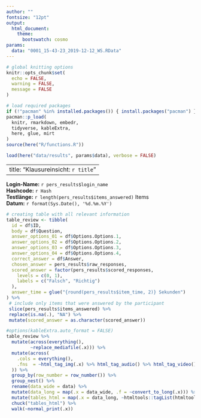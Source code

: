 ```yaml
---
author: ""
fontsize: "12pt"
output:
  html_document:
    theme:
      bootswatch: cosmo
params:
  data: "0001_15-43-23_2019-12-12_WS.RData"
---
```


```r
# global knitting options
knitr::opts_chunk$set(
  echo = FALSE,
  warning = FALSE,
  message = FALSE
)

# load required packages
if (!"pacman" %in% installed.packages()) { install.packages("pacman") }
pacman::p_load(
  knitr, rmarkdown, embedr,
  tidyverse, kableExtra,
  here, glue, mirt
)
source(here("R/functions.R"))
```

```r
load(here("data/results", params$data), verbose = FALSE)
```

---
title: "Klausureinsicht: `r title`"
---

**Login-Name:** `r pers_results$login_name`\
**Hashcode:** `r Hash`\
**Testlänge:** `r length(pers_results$items_answered)` Items\
**Datum:** `r format(Sys.Date(), '%d.%m.%Y')`

```r
# creating table with all relevant information
table_review <- tibble(
  id = df$ID,
  body = df$Question,
  answer_options_01 = df$Options.Options.1,
  answer_options_02 = df$Options.Options.2,
  answer_options_03 = df$Options.Options.3,
  answer_options_04 = df$Options.Options.4,
  correct_answer = df$Answer,
  chosen_answer = pers_results$raw_responses,
  scored_answer = factor(pers_results$scored_responses,
    levels = c(0, 1),
    labels = c("Falsch", "Richtig")
  ),
  answer_time = glue("{round(pers_results$item_time, 2)} Sekunden")
) %>%
 # include only items that were answered by the participant
 slice(pers_results$items_answered) %>%
 replace(is.na(.), "NA") %>%
 mutate(scored_answer = as.character(scored_answer))

```

```r
#options(kableExtra.auto_format = FALSE)
table_review %>% 
  mutate(across(everything(),
         ~replace_mediafile(.x))) %>% 
  mutate(across(
    .cols = everything(),
    .fns  = ~html_tag_img(.x) %>% html_tag_audio() %>% html_tag_video()
  )) %>% 
  group_by(row_number = row_number()) %>%
  group_nest() %>% 
  rename(data_wide = data) %>% 
  mutate(data_long = map(.x = data_wide, .f = ~convert_to_long(.x))) %>% 
  mutate(tables_html = map(.x = data_long, ~htmltools::tagList(htmltools::HTML(format_table(.x))))) %>% 
  chuck("tables_html") %>% 
  walk(~normal_print(.x))
```
